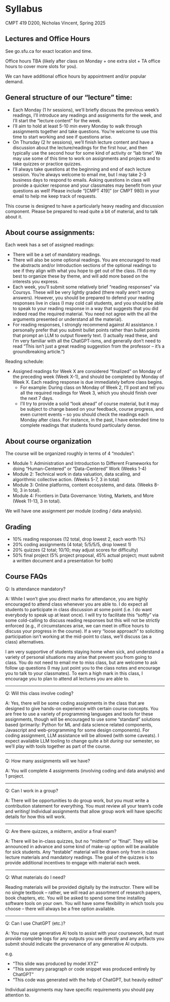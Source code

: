 # Syllabus

CMPT 419 D200, Nicholas Vincent, Spring 2025

## Lectures and Office Hours

See go.sfu.ca for exact location and time. 

Office hours TBA (likely after class on Monday + one extra slot + TA office hours to cover more slots for you).

We can have additional office hours by appointment and/or popular demand.

## General structure of our "lecture" time:

- Each Monday (1 hr sessions), we’ll briefly discuss the previous week’s readings, I’ll introduce any readings and assignments for the week, and I'll start the "lecture content" for the week.
- I’ll aim to hold at least 5-10 min every Monday to walk through assignments together and take questions. You’re welcome to use this time to start working and see if questions arise.
- On Thursday (2 hr sessions), we’ll finish lecture content and have a discussion about the lecture/readings for the first hour, and then typically use the second hour for some kind of activity or "lab time". We may use some of this time to work on assignments and projects and to take quizzes or practice quizzes.
- I’ll always take questions at the beginning and end of each lecture session. You’re always welcome to email me, but I may take 2-3 business days to respond to emails. Asking questions in class will provide a quicker response and your classmates may benefit from your questions as well! Please include "[CMPT 419]" (or CMPT 980) in your email to help me keep track of requests.

This course is designed to have a particularly heavy reading and discussion component. Please be prepared to read quite a bit of material, and to talk about it.

## About course assignments:

Each week has a set of assigned readings:

- There will be a set of mandatory readings.
- There will also be some optional readings. You are encouraged to read the abstracts and/or Introduction sections of the optional readings to see if they align with what you hope to get out of the class. I’ll do my best to organize these by theme, and will add more based on the interests you express.
- Each week, you’ll submit some relatively brief “reading responses” via Coursys. These will be very lightly graded (there really aren't wrong answers). However, you should be prepared to defend your reading responses live in class (I may cold call students, and you should be able to speak to your reading response in a way that suggests that you did indeed read the required material. You need not agree with the all the arguments presented or understand all the material).
- For reading responses, I strongly recommend against AI assistance. I personally prefer that you submit bullet points rather than bullet points that prompt an LLM to output flowerly text. (I actually read these, and I'm very familiar with all the ChatGPT-isms, and generally don't need to read "This isn't just a great reading suggestion from the professor -- it's a groundbreaking article.")

Reading schedule:

- Assigned readings for Week X are considered “finalized” on Monday of the preceding week (Week X-1), and should be completed by Monday of Week X. Each reading response is due immediately before class begins.
  - For example: During class on Monday of Week 2, I’ll post and tell you all the required readings for Week 3, which you should finish over the next 7 days.
  - I’ll try to provide a solid "look ahead" of course material, but it may be subject to change based on your feedback, course progress, and even current events – so you should check the readings each Monday after class. For instance, in the past, I have extended time to complete readings that students found particularly dense.

## About course organization

The course will be organized roughly in terms of 4 “modules”:

- Module 1: Administration and Introduction to Different Frameworks for doing "Human-Centered" or "Data-Centered" Work (Weeks 1-4)
- Module 2: Technical work in data valuation, data scaling, and algorithmic collective action. (Weeks 5-7, 3 in total)
- Module 3: Online platforms, content ecosystems, and data. (Weeks 8-10, 3 in total).
- Module 4: Frontiers in Data Governance: Voting, Markets, and More (Week 11-13, 3 in total).

We will have one assignment per module (coding / data analysis).

## Grading

- 10% reading responses (12 total, drop lowest 2, each worth 1%)
- 20% coding assignments (4 total; 5/5/5/5, drop lowest 1)
- 20% quizzes (2 total; 10/10; may adjust scores for difficulty)
- 50% final project (5% project proposal, 45% actual project; must submit a written document and a presentation for both)

## Course FAQs

Q: Is attendance mandatory?

A: While I won’t give you direct marks for attendance, you are highly encouraged to attend class whenever you are able to. I do expect all students to participate in class discussion at some point (i.e. I do want everybody to speak up at least once). I will try to facilitate this "softly" via some cold-calling to discuss reading responses but this will not be strictly enforced (e.g., if circumstances arise, we can meet in office hours to discuss your progress in the course). If a very "loose approach" to soliciting participation isn't working at the mid-point to class, we'll discuss (as a class) alternatives.

I am very supportive of students staying home when sick, and understand a variety of personal situations may arise that prevent you from going to class. You do not need to email me to miss class, but are welcome to ask follow up questions (I may just point you to the class notes and encourage you to talk to your classmates). To earn a high mark in this class, I encourage you to plan to attend all lectures you are able to.

---

Q: Will this class involve coding?

A: Yes, there will be some coding assignments in the class that are designed to give hands-on experience with certain course concepts. You are free to use a variety of programming languages and tools for these assignments, though will be encouraged to use some “standard” solutions based (primarily: Python for ML and data science related components, Javascript and web-programming for some design components). For coding assignment, LLM assistance will be allowed (with some caveats). I expect available LLM tooling to change quite a bit *during* our semester, so we'll play with tools together as part of the course.

---

Q: How many assignments will we have?

A: You will complete 4 assignments (involving coding and data analysis) and 1 project.

---

Q: Can I work in a group?

A: There will be opportunities to do group work, but you must write a contribution statement for everything. You must review all your team’s code and writing! Individual assignments that allow group work will have specific details for how this will work.

---

Q: Are there quizzes, a midterm, and/or a final exam?

A: There will be in-class quizzes, but no "midterm" or "final". They will be announced in advance and some kind of make-up option will be available for sick students. Any “testable” material will be drawn only from in class lecture materials and mandatory readings. The goal of the quizzes is to provide additional incentives to engage with material each week.

---

Q: What materials do I need?

Reading materials will be provided digitally by the instructor. There will be no single textbook -- rather, we will read an assortment of research papers, book chapters, etc. You will be asked to spend some time installing software tools on your own. You will have some flexibility in which tools you choose – there will always be a free option available.


---

Q: Can I use ChatGPT (etc.)?

A: You may use generative AI tools to assist with your coursework, but must provide complete logs for any outputs you use directly and any artifacts you submit should indicate the provenance of any generative AI outputs. 

e.g.

- “This slide was produced by model XYZ”
- “This summary paragraph or code snippet was produced entirely by ChatGPT”
- “This code was generated with the help of ChatGPT, but heavily edited”

Individual assignments may have specific requirements you should pay attention to.